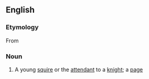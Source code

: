 ==English==

===Etymology===
From {{etyl|es|en}} {{m|es|doncel}}

===Noun===
{{en-noun}}

# {{lb|en|obsolete}} A young [[squire]] or the [[attendant]] to a [[knight]]; a [[page]]